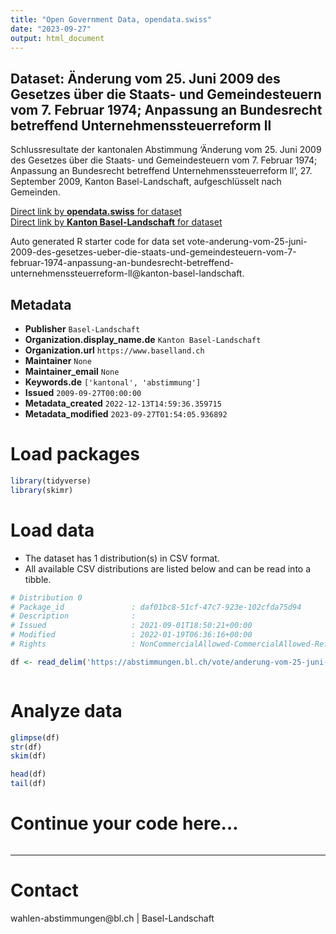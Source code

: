 ```yaml
---
title: "Open Government Data, opendata.swiss"
date: "2023-09-27"
output: html_document
---
```


## Dataset: Änderung vom 25. Juni 2009 des Gesetzes über die Staats- und Gemeindesteuern vom 7. Februar 1974; Anpassung an Bundesrecht betreffend Unternehmenssteuerreform ll

Schlussresultate der kantonalen Abstimmung 'Änderung vom 25. Juni 2009 des Gesetzes über die Staats- und Gemeindesteuern vom 7. Februar 1974; Anpassung an Bundesrecht betreffend Unternehmenssteuerreform ll', 27. September 2009, Kanton Basel-Landschaft, aufgeschlüsselt nach Gemeinden.

[Direct link by **opendata.swiss** for dataset](https://opendata.swiss/de/dataset/anderung-vom-25-juni-2009-des-gesetzes-uber-die-staats-und-gemeindesteuern-vom-7-februar-1974-a)<br>
[Direct link by **Kanton Basel-Landschaft** for dataset](https://abstimmungen.bl.ch/vote/anderung-vom-25-juni-2009-des-gesetzes-ueber-die-staats-und-gemeindesteuern-vom-7-februar-1974-anpassung-an-bundesrecht-betreffend-unternehmenssteuerreform-ll/data)

Auto generated R starter code for data set vote-anderung-vom-25-juni-2009-des-gesetzes-ueber-die-staats-und-gemeindesteuern-vom-7-februar-1974-anpassung-an-bundesrecht-betreffend-unternehmenssteuerreform-ll@kanton-basel-landschaft.

## Metadata

- **Publisher** `Basel-Landschaft`
- **Organization.display_name.de** `Kanton Basel-Landschaft`
- **Organization.url** `https://www.baselland.ch`
- **Maintainer** `None`
- **Maintainer_email** `None`
- **Keywords.de** `['kantonal', 'abstimmung']`
- **Issued** `2009-09-27T00:00:00`
- **Metadata_created** `2022-12-13T14:59:36.359715`
- **Metadata_modified** `2023-09-27T01:54:05.936892`


# Load packages

```r

library(tidyverse)
library(skimr)

```

# Load data

-   The dataset has 1 distribution(s) in CSV format.
-   All available CSV distributions are listed below and can be read into a tibble.

```r

# Distribution 0
# Package_id               : daf01bc8-51cf-47c7-923e-102cfda75d94
# Description              : 
# Issued                   : 2021-09-01T18:50:21+00:00
# Modified                 : 2022-01-19T06:36:16+00:00
# Rights                   : NonCommercialAllowed-CommercialAllowed-ReferenceRequired

df <- read_delim('https://abstimmungen.bl.ch/vote/anderung-vom-25-juni-2009-des-gesetzes-ueber-die-staats-und-gemeindesteuern-vom-7-februar-1974-anpassung-an-bundesrecht-betreffend-unternehmenssteuerreform-ll/data-csv')



```

# Analyze data

```r

glimpse(df)
str(df)
skim(df)

head(df)
tail(df)

```

# Continue your code here...

```r

```

------------------------------------------------------------------------

# Contact

wahlen-abstimmungen@bl.ch | Basel-Landschaft
